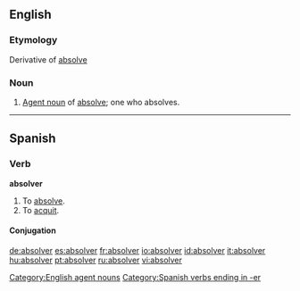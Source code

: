==English==

===Etymology===
Derivative of [[absolve]]

===Noun===
{{en-noun}}

# [[agent noun|Agent noun]] of [[absolve]]; one who absolves.

[[Category:English agent nouns]]

----

==Spanish==
===Verb===
'''absolver'''

# To [[absolve]].
# To [[acquit]].

====Conjugation====
{{es-conj-er (o-ue)|abs|lv|absuelto}}

[[Category:Spanish verbs ending in -er]]

[[de:absolver]]
[[es:absolver]]
[[fr:absolver]]
[[io:absolver]]
[[id:absolver]]
[[it:absolver]]
[[hu:absolver]]
[[pt:absolver]]
[[ru:absolver]]
[[vi:absolver]]